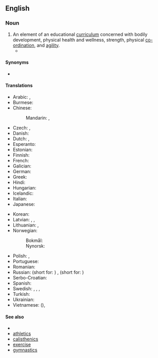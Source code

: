 ==English==

===Noun===
{{en-noun|-}}

# An element of an educational [[curriculum]] concerned with bodily development, physical health and wellness, strength, physical [[co-ordination]], and [[agility]].
#* {{quote-journal|en|year=2020|journal=Philippine Daily Inquirer|author=Christia Marie Ramos|title=Teacher behind exam material body-shaming Angel Locsin undergoing admin probe — DepEd|passage=But it can be recalled that Locsin earlier called out DepEd for seemingly being “unaffected” by the actions of a teacher who body-shamed her by describing her “an obese person” in a '''Physical Education''' (PE) educational material after the agency issued an apology.}}
#: {{syn|en|q1=abbreviation|PE|phys ed|PhysEd}}

====Synonyms====
* {{l|en|gym class}}

====Translations====
{{trans-top|curriculum component}}
* Arabic: {{t|ar|التعليم الجسدي|tr= at-taʿlīm al-jasady}}, {{t|ar| التعليم البدني |tr= at-taʿlīm al-badany}}
* Burmese: {{t+|my|ကာယပညာ}}
* Chinese:
*: Mandarin: {{t+|cmn|體育|sc=Hani}}, {{t+|cmn|体育|tr=tǐyù|sc=Hani}}
* Czech: {{t|cs|tělesná výchova|f}}, {{t|cs|tělocvik|m}}
* Danish: {{t+|da|idræt}}
* Dutch: {{t|nl|lichamelijke opvoeding|f}}, {{t+|nl|gymles|f}}
* Esperanto: {{t-needed|eo}}
* Estonian: {{t-needed|et}}
* Finnish: {{t+|fi|liikunta}}
* French: {{t+|fr|éducation physique|f}}
* Galician: {{t|gl|educación física|f}}
* German: {{t+|de|Sportunterricht|m}}
* Greek: {{t|el|[[φυσικός|φυσική]] [[αγωγή]]|f}}
* Hindi: {{t-needed|hi}}
* Hungarian: {{t+|hu|testnevelés}}
* Icelandic: {{t-needed|is}}
* Italian: {{t+|it|educazione fisica}}
* Japanese: {{t+|ja|体育|tr=たいいく, taiiku|sc=Jpan}}
{{trans-mid}}
* Korean: {{t+|ko|체육(體育)}}
* Latvian: {{t|lv|fiziskā audzināšana|f}}, {{t|lv|fiziskā kultūra|f}}, {{t|lv|fizkultūra|f}}
* Lithuanian: {{t|lt|kūno kultūra|f}}, {{qualifier|more common in casual conversations}} {{t|lt|fizinis|m}}
* Norwegian:
*: Bokmål: {{t|nb|kroppsøving|m|f}}
*: Nynorsk: {{t|nn|kroppsøving|f}}
* Polish: {{t+|pl|wychowanie fizyczne|n}}, {{t|pl|w-f|m}}
* Portuguese: {{t|pt|educação física|f}}
* Romanian: {{t+|ro|educație fizică|f}}
* Russian: {{t+|ru|физвоспита́ние|n}} (short for: {{t|ru|физи́ческое воспита́ние|n}}) {{qualifier|generic}}, {{t+|ru|физкульту́ра|f}} (short for: {{t+|ru|физи́ческая культу́ра|f}}) {{qualifier|subject at school}}
* Serbo-Croatian: {{t|sh|tjȅlesnī òdgoj|m}}
* Spanish: {{t|es|educación física}}
* Swedish: {{t+|sv|idrott|c}}, {{t+|sv|gymnastik|c}}, {{t+|sv|gympa|c}} {{qualifier|colloquial}}, {{t|sv|idrott & hälsa}} {{qualifier|current name}}
* Turkish: {{t+|tr|beden eğitimi}}
* Ukrainian: {{t-needed|uk}}
* Vietnamese: {{t+|vi|thể dục}} ({{t|vi|體育}}), {{t|vi|[[giáo dục]] [[thể chất]]}}
{{trans-bottom}}

====See also====
* {{pedialite}}
* [[athletics]]
* [[calisthenics]]
* [[exercise]]
* [[gymnastics]]